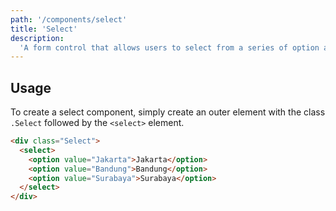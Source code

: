 ```yaml
---
path: '/components/select'
title: 'Select'
description:
  'A form control that allows users to select from a series of option available in a dropdown.'
---
```


## Usage

To create a select component, simply create an outer element with the class `.Select` followed by
the `<select>` element.

```html preview=true size=compact
<div class="Select">
  <select>
    <option value="Jakarta">Jakarta</option>
    <option value="Bandung">Bandung</option>
    <option value="Surabaya">Surabaya</option>
  </select>
</div>
```
